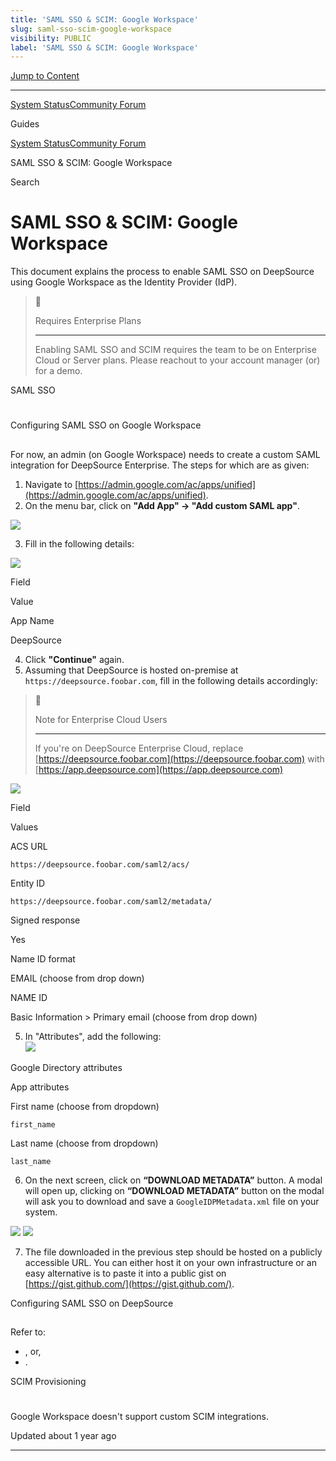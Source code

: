 ```yaml
---
title: 'SAML SSO & SCIM: Google Workspace'
slug: saml-sso-scim-google-workspace
visibility: PUBLIC
label: 'SAML SSO & SCIM: Google Workspace'
---
```

[Jump to Content](#content)

* * *

[System Status](https://deepsourcestatus.com/)[Community Forum](https://discuss.deepsource.com/)

Guides

[System Status](https://deepsourcestatus.com/)[Community Forum](https://discuss.deepsource.com/)

SAML SSO & SCIM: Google Workspace

Search

SAML SSO & SCIM: Google Workspace
=================================

This document explains the process to enable SAML SSO on DeepSource using Google Workspace as the Identity Provider (IdP).

> 📘
> 
> Requires Enterprise Plans
> 
> 
> -------------------------------
> 
> Enabling SAML SSO and SCIM requires the team to be on Enterprise Cloud or Server plans. Please reachout to your account manager (or) for a demo.

SAML SSO

[](#saml-sso)
=========================

Configuring SAML SSO on Google Workspace

[](#configuring-saml-sso-on-google-workspace)
-----------------------------------------------------------------------------------------

For now, an admin (on Google Workspace) needs to create a custom SAML integration for DeepSource Enterprise. The steps for which are as given:

1.  Navigate to [https://admin.google.com/ac/apps/unified](https://admin.google.com/ac/apps/unified).
2.  On the menu bar, click on **"Add App" -> "Add custom SAML app"**.

![](https://files.readme.io/d338028-image.png)

3.  Fill in the following details:

![](https://files.readme.io/9497133-image.png)

Field

Value

App Name

DeepSource

4.  Click **"Continue"** again.
5.  Assuming that DeepSource is hosted on-premise at `https://deepsource.foobar.com`, fill in the following details accordingly:

> 🚧
> 
> Note for Enterprise Cloud Users
> 
> 
> -------------------------------------
> 
> If you're on DeepSource Enterprise Cloud, replace [https://deepsource.foobar.com](https://deepsource.foobar.com) with [https://app.deepsource.com](https://app.deepsource.com)

![](https://files.readme.io/9e0fc91-image.png)

Field

Values

ACS URL

`https://deepsource.foobar.com/saml2/acs/`

Entity ID

`https://deepsource.foobar.com/saml2/metadata/`

Signed response

Yes

Name ID format

EMAIL (choose from drop down)

NAME ID

Basic Information > Primary email (choose from drop down)

5.  In "Attributes", add the following:  
    ![](https://files.readme.io/2eb12bc-image.png)

Google Directory attributes

App attributes

First name (choose from dropdown)

`first_name`

Last name (choose from dropdown)

`last_name`

6.  On the next screen, click on **“DOWNLOAD METADATA”** button. A modal will open up, clicking on **“DOWNLOAD METADATA”** button on the modal will ask you to download and save a `GoogleIDPMetadata.xml` file on your system.

![](https://files.readme.io/13a8d65-image.png) ![](https://files.readme.io/daaedcd-image.png)

7.  The file downloaded in the previous step should be hosted on a publicly accessible URL. You can either host it on your own infrastructure or an easy alternative is to paste it into a public gist on [https://gist.github.com/](https://gist.github.com/).

Configuring SAML SSO on DeepSource

[](#configuring-saml-sso-on-deepsource)
-----------------------------------------------------------------------------

Refer to:

*   , or,
*   .

SCIM Provisioning

[](#scim-provisioning)
===========================================

Google Workspace doesn't support custom SCIM integrations.

Updated about 1 year ago

* * *
